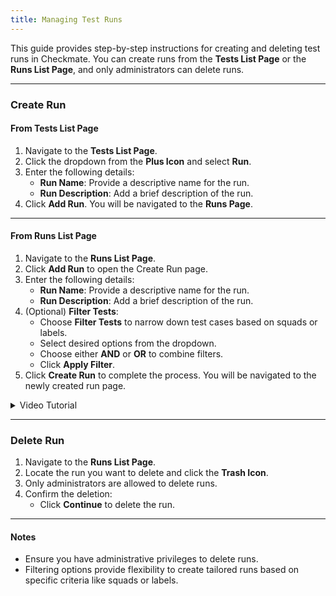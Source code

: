 ```yaml
---
title: Managing Test Runs
---
```


This guide provides step-by-step instructions for creating and deleting test runs in Checkmate. You can create runs from the **Tests List Page** or the **Runs List Page**, and only administrators can delete runs.

---

### Create Run

#### From Tests List Page

1. Navigate to the **Tests List Page**.
2. Click the dropdown from the **Plus Icon** and select **Run**.
3. Enter the following details:
   - **Run Name**: Provide a descriptive name for the run.
   - **Run Description**: Add a brief description of the run.
4. Click **Add Run**. You will be navigated to the **Runs Page**.

---

#### From Runs List Page

1. Navigate to the **Runs List Page**.
2. Click **Add Run** to open the Create Run page.
3. Enter the following details:
   - **Run Name**: Provide a descriptive name for the run.
   - **Run Description**: Add a brief description of the run.
4. (Optional) **Filter Tests**:
   - Choose **Filter Tests** to narrow down test cases based on squads or labels.
   - Select desired options from the dropdown.
   - Choose either **AND** or **OR** to combine filters.
   - Click **Apply Filter**.
5. Click **Create Run** to complete the process. You will be navigated to the newly created run page.

<details>
  <summary>Video Tutorial</summary>
  ![Add Labels](./../../../../assets/add-run.gif)
</details>

---

### Delete Run

1. Navigate to the **Runs List Page**.
2. Locate the run you want to delete and click the **Trash Icon**.
3. Only administrators are allowed to delete runs.
4. Confirm the deletion:
   - Click **Continue** to delete the run.

---

#### Notes

- Ensure you have administrative privileges to delete runs.
- Filtering options provide flexibility to create tailored runs based on specific criteria like squads or labels.
